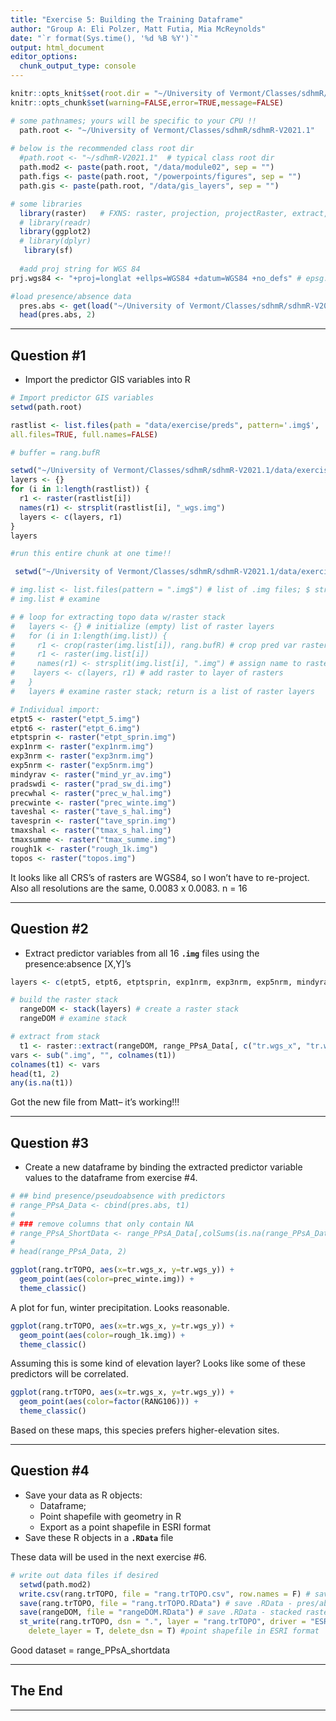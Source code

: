 ```yaml
---
title: "Exercise 5: Building the Training Dataframe"
author: "Group A: Eli Polzer, Matt Futia, Mia McReynolds"
date: "`r format(Sys.time(), '%d %B %Y')`"
output: html_document
editor_options: 
  chunk_output_type: console
---
```


```r
knitr::opts_knit$set(root.dir = "~/University of Vermont/Classes/sdhmR/sdhmR-V2021.1")
knitr::opts_chunk$set(warning=FALSE,error=TRUE,message=FALSE)
```

```r
# some pathnames; yours will be specific to your CPU !!
  path.root <- "~/University of Vermont/Classes/sdhmR/sdhmR-V2021.1" 
  
# below is the recommended class root dir
  #path.root <- "~/sdhmR-V2021.1"  # typical class root dir
  path.mod2 <- paste(path.root, "/data/module02", sep = "")
  path.figs <- paste(path.root, "/powerpoints/figures", sep = "") 
  path.gis <- paste(path.root, "/data/gis_layers", sep = "")

# some libraries
  library(raster)	# FXNS:	raster, projection, projectRaster, extract, crop
  # library(readr)
  library(ggplot2)
  # library(dplyr)
   library(sf)    
  
  #add proj string for WGS 84
prj.wgs84 <- "+proj=longlat +ellps=WGS84 +datum=WGS84 +no_defs" # epsg:4326
```


```r
#load presence/absence data 
  pres.abs <- get(load("~/University of Vermont/Classes/sdhmR/sdhmR-V2021.1/data/module02/range_pres_psu_data.RData")) 
  head(pres.abs, 2) 
```
  

---

## Question #1

* Import the predictor GIS variables into R

```r
# Import predictor GIS variables
setwd(path.root)

rastlist <- list.files(path = "data/exercise/preds", pattern='.img$', 
all.files=TRUE, full.names=FALSE)

# buffer = rang.bufR

setwd("~/University of Vermont/Classes/sdhmR/sdhmR-V2021.1/data/exercise/preds")
layers <- {}
for (i in 1:length(rastlist)) {
  r1 <- raster(rastlist[i])
  names(r1) <- strsplit(rastlist[i], "_wgs.img")
  layers <- c(layers, r1)
}
layers
```


```r
#run this entire chunk at one time!!

 setwd("~/University of Vermont/Classes/sdhmR/sdhmR-V2021.1/data/exercise/preds")

# img.list <- list.files(pattern = ".img$") # list of .img files; $ strips extra
# img.list # examine

# # loop for extracting topo data w/raster stack
#   layers <- {} # initialize (empty) list of raster layers
#   for (i in 1:length(img.list)) {
#     r1 <- crop(raster(img.list[i]), rang.bufR) # crop pred var raster to buffer raster --> can skip this
#     r1 <- raster(img.list[i])
#     names(r1) <- strsplit(img.list[i], ".img") # assign name to raster - not working
#    layers <- c(layers, r1) # add raster to layer of rasters
#   }
#   layers # examine raster stack; return is a list of raster layers

# Individual import:
etpt5 <- raster("etpt_5.img")
etpt6 <- raster("etpt_6.img")
etptsprin <- raster("etpt_sprin.img") 
exp1nrm <- raster("exp1nrm.img") 
exp3nrm <- raster("exp3nrm.img") 
exp5nrm <- raster("exp5nrm.img")
mindyrav <- raster("mind_yr_av.img")
pradswdi <- raster("prad_sw_di.img") 
precwhal <- raster("prec_w_hal.img") 
precwinte <- raster("prec_winte.img") 
taveshal <- raster("tave_s_hal.img") 
tavesprin <- raster("tave_sprin.img") 
tmaxshal <- raster("tmax_s_hal.img") 
tmaxsumme <- raster("tmax_summe.img") 
rough1k <- raster("rough_1k.img") 
topos <- raster("topos.img") 
```

It looks like all CRS's of rasters are WGS84, so I won't have to re-project. Also all resolutions are the same, 0.0083 x 0.0083. n = 16

---

## Question #2

* Extract predictor variables from all 16 **`.img`** files using the presence:absence [X,Y]'s

```r

layers <- c(etpt5, etpt6, etptsprin, exp1nrm, exp3nrm, exp5nrm, mindyrav, pradswdi, precwhal, precwinte, taveshal, tavesprin, tmaxshal, tmaxsumme, rough1k, topos)

# build the raster stack
  rangeDOM <- stack(layers) # create a raster stack
  rangeDOM # examine stack
```

```r
# extract from stack 
  t1 <- raster::extract(rangeDOM, range_PPsA_Data[, c("tr.wgs_x", "tr.wgs_y")])
vars <- sub(".img", "", colnames(t1))
colnames(t1) <- vars
head(t1, 2) 
any(is.na(t1))
```
<!-- This is causing issues-- there are NAs in predictors bc it's not punching out correctly.  Still not working, even after copying others' code and trying to re-download source files... How can this be???  -->

Got the new file from Matt-- it's working!!!

---

## Question #3

* Create a new dataframe by binding the extracted predictor variable values to the dataframe from exercise #4.

```r
# ## bind presence/pseudoabsence with predictors
# range_PPsA_Data <- cbind(pres.abs, t1)
# 
# ### remove columns that only contain NA
# range_PPsA_ShortData <- range_PPsA_Data[,colSums(is.na(range_PPsA_Data))<nrow(range_PPsA_Data)]
# 
# head(range_PPsA_Data, 2)
```


```r
ggplot(rang.trTOPO, aes(x=tr.wgs_x, y=tr.wgs_y)) +
  geom_point(aes(color=prec_winte.img)) +
  theme_classic()
```

A plot for fun, winter precipitation. Looks reasonable. 

```r
ggplot(rang.trTOPO, aes(x=tr.wgs_x, y=tr.wgs_y)) +
  geom_point(aes(color=rough_1k.img)) +
  theme_classic()
```

Assuming this is some kind of elevation layer? Looks like some of these predictors will be correlated. 

```r
ggplot(rang.trTOPO, aes(x=tr.wgs_x, y=tr.wgs_y)) +
  geom_point(aes(color=factor(RANG106))) +
  theme_classic()
```
Based on these maps, this species prefers higher-elevation sites. 

---

## Question #4

* Save your data as R objects:
  * Dataframe;
  * Point shapefile with geometry in R
  * Export as a point shapefile in ESRI format
* Save these R objects in a **`.RData`** file

These data will be used in the next exercise #6.

```r

# write out data files if desired
  setwd(path.mod2)
  write.csv(rang.trTOPO, file = "rang.trTOPO.csv", row.names = F) # save .csv - training data
  save(rang.trTOPO, file = "rang.trTOPO.RData") # save .RData - pres/abs plus stacked raster 
  save(rangeDOM, file = "rangeDOM.RData") # save .RData - stacked raster
  st_write(rang.trTOPO, dsn = ".", layer = "rang.trTOPO", driver = "ESRI Shapefile",
    delete_layer = T, delete_dsn = T) #point shapefile in ESRI format
```

Good dataset = range_PPsA_shortdata

---

## The End

---
